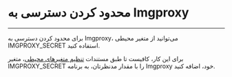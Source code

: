 

<Layout>
<Head>
<title>مستندات محدود کردن دسترسی به imgproxy  - لیارا</title>
<meta property="og:title" content="مستندات خدمات رایانش ابری لیارا" />
<meta property="og:description" content="مستندات مربوط به محدود کردن دسترسی به برنامه Imgproxy در لیارا"  />
<meta property="og:image" content="https://files.liara.ir/liara/logos/liara-poster.jpg" />
</Head>

# محدود کردن دسترسی به Imgproxy
<hr className="mb-2" />


برای محدود کردن دسترسی به Imgproxy، می‌توانید از متغیر محیطی <Important>IMGPROXY_SECRET</Important> استفاده کنید.
<div className="h-2" />
برای این کار، کافیست تا طبق مستندات <a href="/paas/details/env" className="text-[#2196f3] ">تنظیم متغیرهای محیطی</a>، متغیر <Important>IMGPROXY_SECRET</Important> را با مقدار مدنظرتان، به برنامه Imgproxy خود، اضافه کنید.



</Layout>
